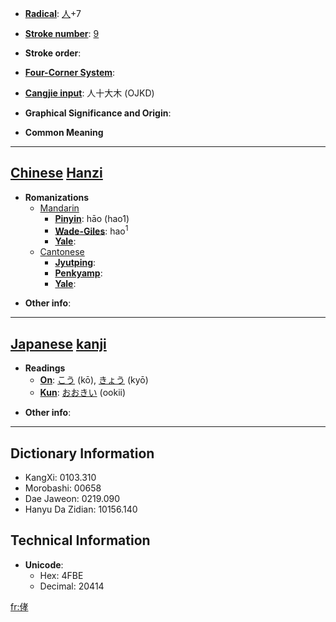 * '''[[Wiktionary:Chinese radical index| Radical]]''': [[Wiktionary:Chinese radical index 人|人]]+7

* '''[[Wiktionary:Chinese total strokes index|Stroke number]]''': [[Wiktionary:Chinese total strokes index 9|9]]

* '''Stroke order''': 

* '''[[Wiktionary:Chinese four corner index|Four-Corner System]]''': 

* '''[[Wiktionary:Chinese Cangjie index|Cangjie input]]''': 人十大木 (OJKD)

* '''Graphical Significance and Origin''': 

* '''Common Meaning'''

----

== [[Chinese]] [[Hanzi]] ==

* '''Romanizations'''
** [[Mandarin]]
*** '''[[Pinyin]]''': hāo (hao1)
*** '''[[Wade-Giles]]''': hao<sup>1</sup>
*** '''[[Yale]]''': 
**[[Cantonese]]
***'''[[Jyutping]]''':
***'''[[Penkyamp]]''': 
***'''[[Yale]]''': 

* '''Other info''': 

----

== [[Japanese]] [[kanji]] ==

* '''Readings'''
** '''[[On]]''': [[こう]] (kō), [[きょう]] (kyō)
** '''[[Kun]]''': [[おおきい]] (ookii)

* '''Other info''':  

----

== Dictionary Information ==

* KangXi: 0103.310
* Morobashi: 00658
* Dae Jaweon: 0219.090
* Hanyu Da Zidian: 10156.140

== Technical Information ==

* '''Unicode''':
** Hex: 4FBE
** Decimal: 20414

[[fr:侾]]